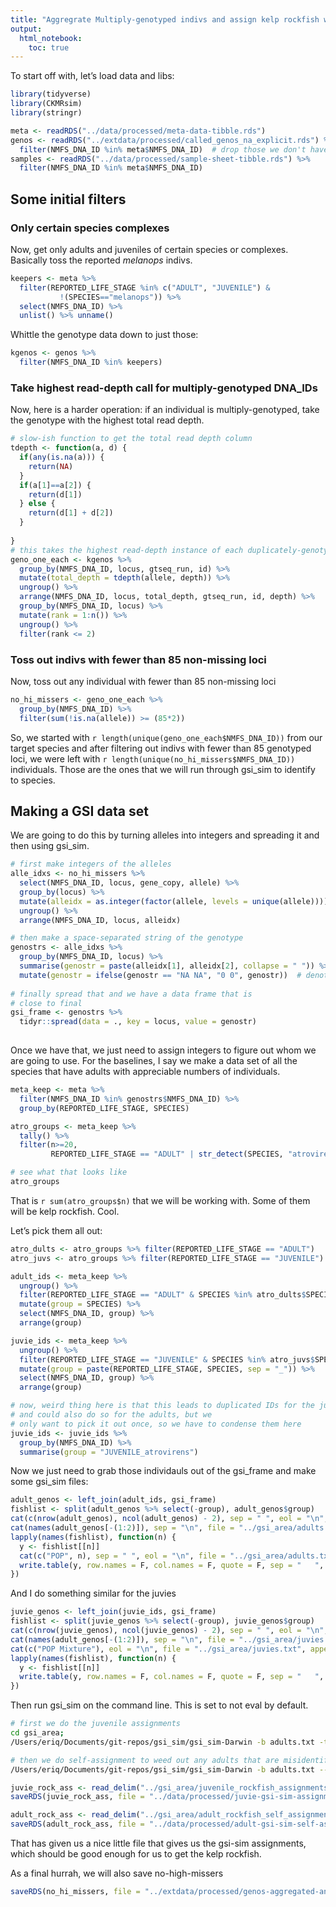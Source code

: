 ```yaml
---
title: "Aggregrate Multiply-genotyped indivs and assign kelp rockfish with GSI"
output: 
  html_notebook:
    toc: true
---
```





To start off with, let's load data and libs:
```r
library(tidyverse)
library(CKMRsim)
library(stringr)

meta <- readRDS("../data/processed/meta-data-tibble.rds")
genos <- readRDS("../extdata/processed/called_genos_na_explicit.rds") %>%
  filter(NMFS_DNA_ID %in% meta$NMFS_DNA_ID)  # drop those we don't have meta data for
samples <- readRDS("../data/processed/sample-sheet-tibble.rds") %>%
  filter(NMFS_DNA_ID %in% meta$NMFS_DNA_ID)
```


## Some initial filters

### Only certain species complexes

Now, get only adults and juveniles of certain species or complexes.  Basically toss the reported _melanops_ indivs.
```r
keepers <- meta %>%
  filter(REPORTED_LIFE_STAGE %in% c("ADULT", "JUVENILE") &
           !(SPECIES=="melanops")) %>%
  select(NMFS_DNA_ID) %>%
  unlist() %>% unname()
```

Whittle the genotype data down to just those:
```r
kgenos <- genos %>%
  filter(NMFS_DNA_ID %in% keepers)
```

### Take highest read-depth call for multiply-genotyped DNA_IDs

Now, here is a harder operation: if an individual is multiply-genotyped, take the
genotype with the highest total read depth.  
```r
# slow-ish function to get the total read depth column
tdepth <- function(a, d) {
  if(any(is.na(a))) {
    return(NA)
  }
  if(a[1]==a[2]) {
    return(d[1])
  } else {
    return(d[1] + d[2])
  }
  
}
# this takes the highest read-depth instance of each duplicately-genotyped individual.
geno_one_each <- kgenos %>%
  group_by(NMFS_DNA_ID, locus, gtseq_run, id) %>%
  mutate(total_depth = tdepth(allele, depth)) %>%
  ungroup() %>%
  arrange(NMFS_DNA_ID, locus, total_depth, gtseq_run, id, depth) %>%
  group_by(NMFS_DNA_ID, locus) %>%
  mutate(rank = 1:n()) %>%
  ungroup() %>%
  filter(rank <= 2)
```

### Toss out indivs with fewer than 85 non-missing loci
Now, toss out any individual with fewer than 85 non-missing loci
```r
no_hi_missers <- geno_one_each %>% 
  group_by(NMFS_DNA_ID) %>%
  filter(sum(!is.na(allele)) >= (85*2))
```
So, we started with `r length(unique(geno_one_each$NMFS_DNA_ID))` from our target species
and after filtering out indivs with fewer than 85 genotyped loci, we were left with 
`r length(unique(no_hi_missers$NMFS_DNA_ID))` individuals.  Those are the ones that
we will run through gsi_sim to identify to species.



## Making a GSI data set

We are going to do this by turning alleles into integers and spreading it and then using 
gsi_sim.
```r
# first make integers of the alleles
alle_idxs <- no_hi_missers %>% 
  select(NMFS_DNA_ID, locus, gene_copy, allele) %>%
  group_by(locus) %>%
  mutate(alleidx = as.integer(factor(allele, levels = unique(allele)))) %>%
  ungroup() %>%
  arrange(NMFS_DNA_ID, locus, alleidx)

# then make a space-separated string of the genotype
genostrs <- alle_idxs %>% 
  group_by(NMFS_DNA_ID, locus) %>%
  summarise(genostr = paste(alleidx[1], alleidx[2], collapse = " ")) %>%
  mutate(genostr = ifelse(genostr == "NA NA", "0 0", genostr))  # denote missing alleles with 0
  
# finally spread that and we have a data frame that is
# close to final
gsi_frame <- genostrs %>%
  tidyr::spread(data = ., key = locus, value = genostr)
  
```


Once we have that, we just need to assign integers to figure out whom we are
going to use.  For the baselines, I say we make a data set of all the species that
have adults with appreciable numbers of individuals.

```r
meta_keep <- meta %>%
  filter(NMFS_DNA_ID %in% genostrs$NMFS_DNA_ID) %>%
  group_by(REPORTED_LIFE_STAGE, SPECIES) 

atro_groups <- meta_keep %>%
  tally() %>%
  filter(n>=20,
         REPORTED_LIFE_STAGE == "ADULT" | str_detect(SPECIES, "atrovirens"))

# see what that looks like
atro_groups
```
That is `r sum(atro_groups$n)` that we will be working with.  Some of them will be kelp rockfish.  Cool.

Let's pick them all out:
```r
atro_dults <- atro_groups %>% filter(REPORTED_LIFE_STAGE == "ADULT")
atro_juvs <- atro_groups %>% filter(REPORTED_LIFE_STAGE == "JUVENILE")

adult_ids <- meta_keep %>%
  ungroup() %>%
  filter(REPORTED_LIFE_STAGE == "ADULT" & SPECIES %in% atro_dults$SPECIES) %>%
  mutate(group = SPECIES) %>%
  select(NMFS_DNA_ID, group) %>%
  arrange(group)

juvie_ids <- meta_keep %>%
  ungroup() %>%
  filter(REPORTED_LIFE_STAGE == "JUVENILE" & SPECIES %in% atro_juvs$SPECIES) %>%
  mutate(group = paste(REPORTED_LIFE_STAGE, SPECIES, sep = "_")) %>%
  select(NMFS_DNA_ID, group) %>%
  arrange(group)

# now, weird thing here is that this leads to duplicated IDs for the juveniles, 
# and could also do so for the adults, but we
# only want to pick it out once, so we have to condense them here
juvie_ids <- juvie_ids %>%
  group_by(NMFS_DNA_ID) %>%
  summarise(group = "JUVENILE_atrovirens")
```

Now we just need to grab those individauls out of the gsi_frame and make some gsi_sim files:
```r
adult_genos <- left_join(adult_ids, gsi_frame)
fishlist <- split(adult_genos %>% select(-group), adult_genos$group)
cat(c(nrow(adult_genos), ncol(adult_genos) - 2), sep = " ", eol = "\n", file = "../gsi_area/adults.txt")
cat(names(adult_genos[-(1:2)]), sep = "\n", file = "../gsi_area/adults.txt", append = TRUE)
lapply(names(fishlist), function(n) {
  y <- fishlist[[n]]
  cat(c("POP", n), sep = " ", eol = "\n", file = "../gsi_area/adults.txt", append = TRUE)
  write.table(y, row.names = F, col.names = F, quote = F, sep = "   ", file = "../gsi_area/adults.txt", append = TRUE)
})
```

And I do something similar for the juvies
```r
juvie_genos <- left_join(juvie_ids, gsi_frame)
fishlist <- split(juvie_genos %>% select(-group), juvie_genos$group)
cat(c(nrow(juvie_genos), ncol(juvie_genos) - 2), sep = " ", eol = "\n", file = "../gsi_area/juvies.txt")
cat(names(adult_genos[-(1:2)]), sep = "\n", file = "../gsi_area/juvies.txt", append = TRUE)
cat(c("POP Mixture"), eol = "\n", file = "../gsi_area/juvies.txt", append = TRUE)
lapply(names(fishlist), function(n) {
  y <- fishlist[[n]]
  write.table(y, row.names = F, col.names = F, quote = F, sep = "   ", file = "../gsi_area/juvies.txt", append = TRUE)
})
```

Then run gsi_sim on the command line.  This is set to not eval by default.  
```sh
# first we do the juvenile assignments
cd gsi_area; 
/Users/eriq/Documents/git-repos/gsi_sim/gsi_sim-Darwin -b adults.txt -t juvies.txt | awk -F";" 'BEGIN {print "NMFS_DNA_ID species score"} /GMA_FULL_EM_INDIVS_CSV:/ {print $1, $2, $3}' | sed 's/GMA_FULL_EM_INDIVS_CSV:\///g' > juvenile_rockfish_assignments.txt

# then we do self-assignment to weed out any adults that are misidentified to species
/Users/eriq/Documents/git-repos/gsi_sim/gsi_sim-Darwin -b adults.txt --self-assign | awk -F";" 'BEGIN {print "NMFS_DNA_ID species score"} /SELF_ASSIGN_A_LA_GC_CSV:/ {print $1, $2, $3}' | sed 's/SELF_ASSIGN_A_LA_GC_CSV:\///g;' > adult_rockfish_self_assignment.txt 

```

```r
juvie_rock_ass <- read_delim("../gsi_area/juvenile_rockfish_assignments.txt", delim = " ")
saveRDS(juvie_rock_ass, file = "../data/processed/juvie-gsi-sim-assignments.rds", compress = "xz")

adult_rock_ass <- read_delim("../gsi_area/adult_rockfish_self_assignment.txt", delim = " ")
saveRDS(adult_rock_ass, file = "../data/processed/adult-gsi-sim-self-assignments.rds", compress = "xz")
```

That has given us a nice little file that gives us the gsi-sim assignments, which should be good enough
for us to get the kelp rockfish.  

As a final hurrah, we will also save no-high-missers
```r
saveRDS(no_hi_missers, file = "../extdata/processed/genos-aggregated-and-no-hi-missers.rds", compress = "xz")
```